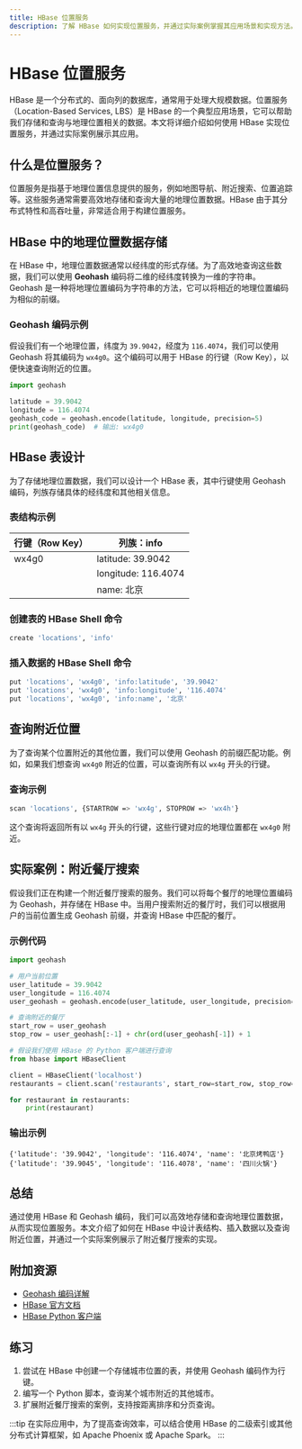 ```yaml
---
title: HBase 位置服务
description: 了解 HBase 如何实现位置服务，并通过实际案例掌握其应用场景和实现方法。
---
```


# HBase 位置服务

HBase 是一个分布式的、面向列的数据库，通常用于处理大规模数据。位置服务（Location-Based Services, LBS）是 HBase 的一个典型应用场景，它可以帮助我们存储和查询与地理位置相关的数据。本文将详细介绍如何使用 HBase 实现位置服务，并通过实际案例展示其应用。

## 什么是位置服务？

位置服务是指基于地理位置信息提供的服务，例如地图导航、附近搜索、位置追踪等。这些服务通常需要高效地存储和查询大量的地理位置数据。HBase 由于其分布式特性和高吞吐量，非常适合用于构建位置服务。

## HBase 中的地理位置数据存储

在 HBase 中，地理位置数据通常以经纬度的形式存储。为了高效地查询这些数据，我们可以使用 **Geohash** 编码将二维的经纬度转换为一维的字符串。Geohash 是一种将地理位置编码为字符串的方法，它可以将相近的地理位置编码为相似的前缀。

### Geohash 编码示例

假设我们有一个地理位置，纬度为 `39.9042`，经度为 `116.4074`，我们可以使用 Geohash 将其编码为 `wx4g0`。这个编码可以用于 HBase 的行键（Row Key），以便快速查询附近的位置。

```python
import geohash

latitude = 39.9042
longitude = 116.4074
geohash_code = geohash.encode(latitude, longitude, precision=5)
print(geohash_code)  # 输出: wx4g0
```

## HBase 表设计

为了存储地理位置数据，我们可以设计一个 HBase 表，其中行键使用 Geohash 编码，列族存储具体的经纬度和其他相关信息。

### 表结构示例

| 行键（Row Key） | 列族：info          |
|----------------|--------------------|
| wx4g0          | latitude: 39.9042  |
|                | longitude: 116.4074|
|                | name: 北京          |

### 创建表的 HBase Shell 命令

```bash
create 'locations', 'info'
```

### 插入数据的 HBase Shell 命令

```bash
put 'locations', 'wx4g0', 'info:latitude', '39.9042'
put 'locations', 'wx4g0', 'info:longitude', '116.4074'
put 'locations', 'wx4g0', 'info:name', '北京'
```

## 查询附近位置

为了查询某个位置附近的其他位置，我们可以使用 Geohash 的前缀匹配功能。例如，如果我们想查询 `wx4g0` 附近的位置，可以查询所有以 `wx4g` 开头的行键。

### 查询示例

```bash
scan 'locations', {STARTROW => 'wx4g', STOPROW => 'wx4h'}
```

这个查询将返回所有以 `wx4g` 开头的行键，这些行键对应的地理位置都在 `wx4g0` 附近。

## 实际案例：附近餐厅搜索

假设我们正在构建一个附近餐厅搜索的服务。我们可以将每个餐厅的地理位置编码为 Geohash，并存储在 HBase 中。当用户搜索附近的餐厅时，我们可以根据用户的当前位置生成 Geohash 前缀，并查询 HBase 中匹配的餐厅。

### 示例代码

```python
import geohash

# 用户当前位置
user_latitude = 39.9042
user_longitude = 116.4074
user_geohash = geohash.encode(user_latitude, user_longitude, precision=5)

# 查询附近的餐厅
start_row = user_geohash
stop_row = user_geohash[:-1] + chr(ord(user_geohash[-1]) + 1

# 假设我们使用 HBase 的 Python 客户端进行查询
from hbase import HBaseClient

client = HBaseClient('localhost')
restaurants = client.scan('restaurants', start_row=start_row, stop_row=stop_row)

for restaurant in restaurants:
    print(restaurant)
```

### 输出示例

```plaintext
{'latitude': '39.9042', 'longitude': '116.4074', 'name': '北京烤鸭店'}
{'latitude': '39.9045', 'longitude': '116.4078', 'name': '四川火锅'}
```

## 总结

通过使用 HBase 和 Geohash 编码，我们可以高效地存储和查询地理位置数据，从而实现位置服务。本文介绍了如何在 HBase 中设计表结构、插入数据以及查询附近位置，并通过一个实际案例展示了附近餐厅搜索的实现。

## 附加资源

- [Geohash 编码详解](https://en.wikipedia.org/wiki/Geohash)
- [HBase 官方文档](https://hbase.apache.org/)
- [HBase Python 客户端](https://github.com/wbolster/happybase)

## 练习

1. 尝试在 HBase 中创建一个存储城市位置的表，并使用 Geohash 编码作为行键。
2. 编写一个 Python 脚本，查询某个城市附近的其他城市。
3. 扩展附近餐厅搜索的案例，支持按距离排序和分页查询。

:::tip
在实际应用中，为了提高查询效率，可以结合使用 HBase 的二级索引或其他分布式计算框架，如 Apache Phoenix 或 Apache Spark。
:::